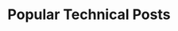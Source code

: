 ---
# TODO: Until we can move this to Supabase
title: "Popular Technical Posts"
slug: "popular-technical-posts"
posts:
  - react-currency-input
  - react-modal-with-usestate-and-portals
  - react-router-authenticated-routes
---
